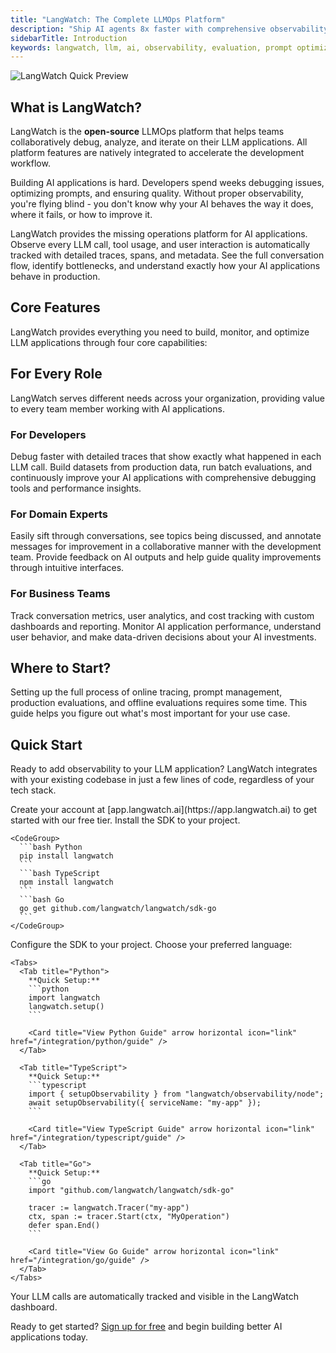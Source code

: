 ```yaml
---
title: "LangWatch: The Complete LLMOps Platform"
description: "Ship AI agents 8x faster with comprehensive observability, evaluation, and prompt optimization. Open-source platform, with over 2.5k stars on GitHub."
sidebarTitle: Introduction
keywords: langwatch, llm, ai, observability, evaluation, prompt optimization, llmops, open-source, github
---
```


<Frame>
  <img
    className="block"
    src="/images/langwatch-quick-preview.gif"
    alt="LangWatch Quick Preview"
  />
</Frame>

## What is LangWatch?

LangWatch is the **open-source** LLMOps platform that helps teams collaboratively debug, analyze, and iterate on their LLM applications. All platform features are natively integrated to accelerate the development workflow.

Building AI applications is hard. Developers spend weeks debugging issues, optimizing prompts, and ensuring quality. Without proper observability, you're flying blind - you don't know why your AI behaves the way it does, where it fails, or how to improve it.

LangWatch provides the missing operations platform for AI applications. Observe every LLM call, tool usage, and user interaction is automatically tracked with detailed traces, spans, and metadata. See the full conversation flow, identify bottlenecks, and understand exactly how your AI applications behave in production.

## Core Features

LangWatch provides everything you need to build, monitor, and optimize LLM applications through four core capabilities:

<CardGroup cols={2}>
  <Card
    title="Real-time Observability"
    description="Track every LLM call, tool usage, and user interaction with detailed traces, spans, and metadata."
    icon="chart-network"
    href="/observability/overview"
    arrow
    horizontal
  />
  <Card
    title="Agent Simulation Testing"
    description="Test and optimize agents with collaborative tools and A/B testing."
    icon="masks-theater"
    href="/agent-simulations/introduction"
    arrow
    horizontal
  />
  <Card
    title="LLM Evaluation"
    description="Measure output quality with built-in evaluators, custom metrics, and human feedback integration."
    icon="square-check"
    href="/llm-evaluation/overview"
    arrow
    horizontal
  />
  <Card
    title="Prompt Management"
    description="Version control, test, and optimize prompts with collaborative tools and A/B testing."
    icon="code"
    href="/prompt-management/overview"
    arrow
    horizontal
  />
  <Card
    title="Cost & Performance Tracking"
    description="Monitor token usage, costs, and performance metrics across all models and providers."
    icon="chart-line"
    href="/integration/python/tutorials/tracking-llm-costs"
    arrow
    horizontal
  />
  <Card
    title="Alerts & Triggersfeatures/triggers"
    description="Set up alerts and triggers for your LLM applications."
    icon="bell"
    href="/features/triggers"
    arrow
    horizontal
  />
</CardGroup>

## For Every Role

LangWatch serves different needs across your organization, providing value to every team member working with AI applications.

### For Developers

Debug faster with detailed traces that show exactly what happened in each LLM call. Build datasets from production data, run batch evaluations, and continuously improve your AI applications with comprehensive debugging tools and performance insights.

### For Domain Experts

Easily sift through conversations, see topics being discussed, and annotate messages for improvement in a collaborative manner with the development team. Provide feedback on AI outputs and help guide quality improvements through intuitive interfaces.

### For Business Teams

Track conversation metrics, user analytics, and cost tracking with custom dashboards and reporting. Monitor AI application performance, understand user behavior, and make data-driven decisions about your AI investments.

## Where to Start?

Setting up the full process of online tracing, prompt management, production evaluations, and offline evaluations requires some time. This guide helps you figure out what's most important for your use case.

<CardGroup cols={2}>
  <Card
    title="Just Getting Started?"
    description="Start with basic tracing to understand what's happening in your LLM applications."
    icon="rocket"
    href="/integration/quick-start"
    arrow
    horizontal
  />
  <Card
    title="Already Instrumented?"
    description="Add prompt management and evaluation to optimize your existing setup."
    icon="wrench"
    href="/prompt-management/overview"
    arrow
    horizontal
  />
  <Card
    title="Production Ready?"
    description="Set up comprehensive monitoring, alerts, and cost tracking for production."
    icon="chart-line"
    href="/observability/overview"
    arrow
    horizontal
  />
  <Card
    title="Research & Development?"
    description="Use datasets, experiments, and evaluation tools for systematic testing."
    icon="flask"
    href="/llm-evaluation/overview"
    arrow
    horizontal
  />
</CardGroup>

## Quick Start

Ready to add observability to your LLM application? LangWatch integrates with your existing codebase in just a few lines of code, regardless of your tech stack.

<CardGroup cols={2}>
  <Card
    title="Python SDK"
    description="Integrate with Python applications using our comprehensive SDK with auto-instrumentation."
    icon="python"
    href="/integration/python/guide"
    horizontal
    arrow
  />
  <Card
    title="TypeScript SDK"
    description="Add observability to Node.js and TypeScript applications with minimal code changes."
    icon="square-js"
    href="/integration/typescript/guide"
    horizontal
    arrow
  />
  <Card
    title="Go SDK"
    description="Add observability to Go applications with minimal code changes."
    icon="golang"
    href="/integration/go/guide"
    horizontal
    arrow
  />
  <Card
    title="View All Integrations"
    description="View all integrations with our comprehensive SDKs."
    icon="plug"
    href="/integration/overview"
    horizontal
    arrow
  />
</CardGroup>

<Steps>
  <Step title="Sign up for free">
    Create your account at [app.langwatch.ai](https://app.langwatch.ai) to get started with our free tier.
  </Step>
  <Step title="Install the SDK">
    Install the SDK to your project.

    <CodeGroup>
      ```bash Python
      pip install langwatch
      ```
      ```bash TypeScript
      npm install langwatch
      ```
      ```bash Go
      go get github.com/langwatch/langwatch/sdk-go
      ```
    </CodeGroup>
  </Step>
  <Step title="Setup the SDK">
    Configure the SDK to your project. Choose your preferred language:

    <Tabs>
      <Tab title="Python">
        **Quick Setup:**
        ```python
        import langwatch
        langwatch.setup()
        ```

        <Card title="View Python Guide" arrow horizontal icon="link" href="/integration/python/guide" />
      </Tab>

      <Tab title="TypeScript">
        **Quick Setup:**
        ```typescript
        import { setupObservability } from "langwatch/observability/node";
        await setupObservability({ serviceName: "my-app" });
        ```

        <Card title="View TypeScript Guide" arrow horizontal icon="link" href="/integration/typescript/guide" />
      </Tab>

      <Tab title="Go">
        **Quick Setup:**
        ```go
        import "github.com/langwatch/langwatch/sdk-go"
        
        tracer := langwatch.Tracer("my-app")
        ctx, span := tracer.Start(ctx, "MyOperation")
        defer span.End()
        ```

        <Card title="View Go Guide" arrow horizontal icon="link" href="/integration/go/guide" />
      </Tab>
    </Tabs>
  </Step>
  <Step title="Start tracking">
    Your LLM calls are automatically tracked and visible in the LangWatch dashboard.
  </Step>
</Steps>

Ready to get started? [Sign up for free](https://app.langwatch.ai) and begin building better AI applications today.

